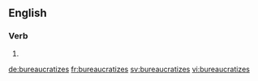 ==English==

===Verb===
{{head|en|verb form}}

# {{en-third-person singular of|bureaucratize}}

[[de:bureaucratizes]]
[[fr:bureaucratizes]]
[[sv:bureaucratizes]]
[[vi:bureaucratizes]]